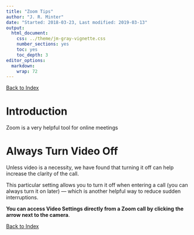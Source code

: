 ```yaml
---
title: "Zoom Tips"
author: "J. R. Minter"
date: "Started: 2018-03-23, Last modified: 2019-03-13"
output:
  html_document:
    css: ../theme/jm-gray-vignette.css
    number_sections: yes
    toc: yes
    toc_depth: 3
editor_options: 
  markdown: 
    wrap: 72
---
```

[Back to Index](../README.html)

# Introduction

Zoom is a very helpful tool for online meetings


# Always Turn Video Off

Unless video is a necessity, we have found that turning it off can help
increase the clarity of the call.

This particular setting allows you to turn it off when entering a call
(you can always turn it on later) — which is another helpful way to
reduce sudden interruptions.

**You can access Video Settings directly from a Zoom call by clicking**
**the arrow next to the camera**.


[Back to Index](../README.html)

